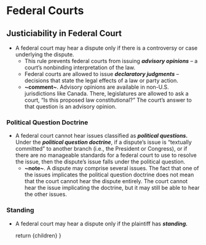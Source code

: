
# Federal Courts
## Justiciability in Federal Court
- A federal court may hear a dispute only if there is a controversy or case underlying the dispute.
	- This rule prevents federal courts from issuing **_advisory opinions_** – a court’s nonbinding interpretation of the law. 
	- Federal courts are allowed to issue **_declaratory judgments_** – decisions that state the legal effects of a law or party action.
	- __~comment~__. Advisory opinions are available in non-U.S. jurisdictions like Canada. There, legislatures are allowed to ask a court, “Is this proposed law constitutional?” The court’s answer to that question is an advisory opinion.

### Political Question Doctrine 
- A federal court cannot hear issues classified as **_political questions._** Under the **_political question doctrine_**, if a dispute’s issue is “textually committed” to another branch (i.e., the President or Congress), or if there are no manageable standards for a federal court to use to resolve the issue, then the dispute’s issue falls under the political question.
	- __~note~__. A dispute may comprise several issues. The fact that one of the issues implicates the political question doctrine does not mean that the court cannot hear the dispute entirely. The court cannot hear the issue implicating the doctrine, but it may still be able to hear the other issues.

### Standing
- A federal court may hear a dispute only if the plaintiff has **_standing._**




	return <MdxLayout>{children}</MdxLayout>
}
